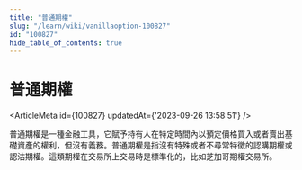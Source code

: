 ```yaml
---
title: "普通期權"
slug: "/learn/wiki/vanillaoption-100827"
id: "100827"
hide_table_of_contents: true
---
```



# 普通期權

<ArticleMeta id={100827} updatedAt={'2023-09-26 13:58:51'} />
<div className='border-solid border-b border-t-0 my-4 border-[var(--ifm-color-gray-300)]' />

普通期權是一種金融工具，它賦予持有人在特定時間內以預定價格買入或者賣出基礎資產的權利，但沒有義務。普通期權是指沒有特殊或者不尋常特徵的認購期權或認沽期權。這類期權在交易所上交易時是標準化的，比如芝加哥期權交易所。
